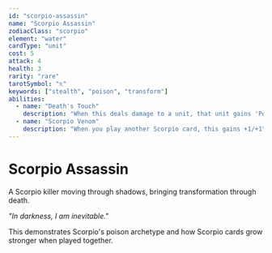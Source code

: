 ```yaml
---
id: "scorpio-assassin"
name: "Scorpio Assassin"
zodiacClass: "scorpio"
element: "water"
cardType: "unit"
cost: 5
attack: 4
health: 3
rarity: "rare"
tarotSymbol: "♏"
keywords: ["stealth", "poison", "transform"]
abilities:
  - name: "Death's Touch"
    description: "When this deals damage to a unit, that unit gains 'Poisoned: Take 1 damage at start of turn'"
  - name: "Scorpio Venom"
    description: "When you play another Scorpio card, this gains +1/+1"
---
```


# Scorpio Assassin

A Scorpio killer moving through shadows, bringing transformation through death.

*"In darkness, I am inevitable."*

This demonstrates Scorpio's poison archetype and how Scorpio cards grow stronger when played together.